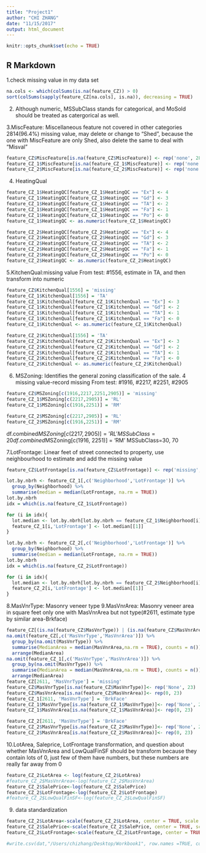 ```yaml
---
title: "Project1"
author: "CHI ZHANG"
date: "11/15/2017"
output: html_document
---
```


```r
knitr::opts_chunk$set(echo = TRUE)
```

## R Markdown

1.check missing value in my data set 
```r
na.cols <- which(colSums(is.na(feature_CZ)) > 0)
sort(colSums(sapply(feature_CZ[na.cols], is.na)), decreasing = TRUE)
```

2. Although numeric, MSSubClass stands for categorical, and MoSold should be treated as catergorical as well. 

3.MiscFeature: Miscellaneous feature not covered in other categories 
2814(96.4%) missing value, may delete or change to "Shed", because the one with MiscFeature are only Shed, also delete the same to deal with "Misval"

```r
feature_CZ$MiscFeature[is.na(feature_CZ$MiscFeature)] <- rep('none', 2814)
feature_CZ_1$MiscFeature[is.na(feature_CZ_1$MiscFeature)] <- rep('none', 2814)
feature_CZ_2$MiscFeature[is.na(feature_CZ_2$MiscFeature)] <- rep('none', 2814)
```

4. HeatingQual

```r
feature_CZ_1$HeatingQC[feature_CZ_1$HeatingQC == "Ex"] <- 4
feature_CZ_1$HeatingQC[feature_CZ_1$HeatingQC == "Gd"] <- 3
feature_CZ_1$HeatingQC[feature_CZ_1$HeatingQC == "TA"] <- 2
feature_CZ_1$HeatingQC[feature_CZ_1$HeatingQC == "Fa"] <- 1
feature_CZ_1$HeatingQC[feature_CZ_1$HeatingQC == "Po"] <- 0
feature_CZ_1$HeatingQC <- as.numeric(feature_CZ_1$HeatingQC)

feature_CZ_2$HeatingQC[feature_CZ_2$HeatingQC == "Ex"] <- 4
feature_CZ_2$HeatingQC[feature_CZ_2$HeatingQC == "Gd"] <- 3
feature_CZ_2$HeatingQC[feature_CZ_2$HeatingQC == "TA"] <- 2
feature_CZ_2$HeatingQC[feature_CZ_2$HeatingQC == "Fa"] <- 1
feature_CZ_2$HeatingQC[feature_CZ_2$HeatingQC == "Po"] <- 0
feature_CZ_2$HeatingQC <- as.numeric(feature_CZ_2$HeatingQC)
```

5.KitchenQual:missing value From test: #1556, estimate in TA, and then transform into numeric

```r
feature_CZ$KitchenQual[1556] = 'missing'
feature_CZ_1$KitchenQual[1556] = 'TA'
feature_CZ_1$KitchenQual[feature_CZ_1$KitchenQual == "Ex"] <- 3
feature_CZ_1$KitchenQual[feature_CZ_1$KitchenQual == "Gd"] <- 2
feature_CZ_1$KitchenQual[feature_CZ_1$KitchenQual == "TA"] <- 1
feature_CZ_1$KitchenQual[feature_CZ_1$KitchenQual == "Fa"] <- 0
feature_CZ_1$KitchenQual <- as.numeric(feature_CZ_1$KitchenQual)

feature_CZ_2$KitchenQual[1556] = 'TA'
feature_CZ_2$KitchenQual[feature_CZ_2$KitchenQual == "Ex"] <- 3
feature_CZ_2$KitchenQual[feature_CZ_2$KitchenQual == "Gd"] <- 2
feature_CZ_2$KitchenQual[feature_CZ_2$KitchenQual == "TA"] <- 1
feature_CZ_2$KitchenQual[feature_CZ_2$KitchenQual == "Fa"] <- 0
feature_CZ_2$KitchenQual <- as.numeric(feature_CZ_2$KitchenQual)
```

6. MSZoning: Identifies the general zoning classification of the sale.
4 missing value-record missing From test: #1916, #2217, #2251, #2905
```r
feature_CZ$MSZoning[c(1916,2217,2251,2905)] = 'missing'
feature_CZ_1$MSZoning[c(2217,2905)] = 'RL'
feature_CZ_1$MSZoning[c(1916,2251)] = 'RM'

feature_CZ_2$MSZoning[c(2217,2905)] = 'RL'
feature_CZ_2$MSZoning[c(1916,2251)] = 'RM'
```
df.combined$MSZoning[c(2217, 2905)] = 'RL' MSSubClass=20
df.combined$MSZoning[c(1916, 2251)] = 'RM' MSSubClass=30, 70

7.LotFrontage: Linear feet of street connected to property, use neighbourhood to estimate and add the missing value 
```r
feature_CZ$LotFrontage[is.na(feature_CZ$LotFrontage)] <- rep('missing', 486)

lot.by.nbrh <- feature_CZ_1[,c('Neighborhood','LotFrontage')] %>%
  group_by(Neighborhood) %>%
  summarise(median = median(LotFrontage, na.rm = TRUE))
lot.by.nbrh
idx = which(is.na(feature_CZ_1$LotFrontage))

for (i in idx){
  lot.median <- lot.by.nbrh[lot.by.nbrh == feature_CZ_1$Neighborhood[i],'median']
  feature_CZ_1[i,'LotFrontage'] <- lot.median[[1]]
}

lot.by.nbrh <- feature_CZ_2[,c('Neighborhood','LotFrontage')] %>%
  group_by(Neighborhood) %>%
  summarise(median = median(LotFrontage, na.rm = TRUE))
lot.by.nbrh
idx = which(is.na(feature_CZ_2$LotFrontage))

for (i in idx){
  lot.median <- lot.by.nbrh[lot.by.nbrh == feature_CZ_2$Neighborhood[i],'median']
  feature_CZ_2[i,'LotFrontage'] <- lot.median[[1]]
}
```

8.MasVnrType: Masonry veneer type
9.MasVnrArea: Masonry veneer area in square feet
only one with MasVnrArea but not type(#2611, estimate type by similar area-Brkface)

```r
feature_CZ[(is.na(feature_CZ$MasVnrType)) | (is.na(feature_CZ$MasVnrArea)), c('MasVnrType', 'MasVnrArea')]#only one with MasVnrArea but not type(#2611, estimate type by similar area-Brkface)
na.omit(feature_CZ[,c('MasVnrType','MasVnrArea')]) %>%
  group_by(na.omit(MasVnrType)) %>%
  summarise(MedianArea = median(MasVnrArea,na.rm = TRUE), counts = n()) %>%
  arrange(MedianArea)
na.omit(feature_CZ_1[,c('MasVnrType','MasVnrArea')]) %>%
  group_by(na.omit(MasVnrType)) %>%
  summarise(MedianArea = median(MasVnrArea,na.rm = TRUE), counts = n()) %>%
  arrange(MedianArea)
feature_CZ[2611, 'MasVnrType'] = 'missing'
feature_CZ$MasVnrType[is.na(feature_CZ$MasVnrType)]<- rep('None', 23)
feature_CZ$MasVnrArea[is.na(feature_CZ$MasVnrArea)]<- rep(0, 23)
feature_CZ_1[2611, 'MasVnrType'] = 'BrkFace'
feature_CZ_1$MasVnrType[is.na(feature_CZ_1$MasVnrType)]<- rep('None', 23)
feature_CZ_1$MasVnrArea[is.na(feature_CZ_1$MasVnrArea)]<- rep(0, 23)

feature_CZ_2[2611, 'MasVnrType'] = 'BrkFace'
feature_CZ_2$MasVnrType[is.na(feature_CZ_2$MasVnrType)]<- rep('None', 23)
feature_CZ_2$MasVnrArea[is.na(feature_CZ_2$MasVnrArea)]<- rep(0, 23)
```

10.LotArea, Saleprice, LotFrontage transformation, and question about whether MasVnrArea and LowQualFinSF should be transform because they contain lots of 0, just few of them have numbers, but these numbers are really far away from 0
```r
feature_CZ_2$LotArea <- log(feature_CZ_2$LotArea)
#feature_CZ_2$MasVnrArea<-log(feature_CZ_2$MasVnrArea)
feature_CZ_2$SalePrice<-log(feature_CZ_2$SalePrice)
feature_CZ_2$LotFrontage<-log(feature_CZ_2$LotFrontage)
#feature_CZ_2$LowQualFinSF<-log(feature_CZ_2$LowQualFinSF)
```
9. data standardization 
```r
feature_CZ_2$LotArea<-scale(feature_CZ_2$LotArea, center = TRUE, scale = TRUE)
feature_CZ_2$SalePrice<-scale(feature_CZ_2$SalePrice, center = TRUE, scale = TRUE)
feature_CZ_2$LotFrontage<-scale(feature_CZ_2$LotFrontage, center = TRUE, scale = TRUE)
```

```r
#write.csv(dat,"/Users/chizhang/Desktop/Workbook1", row.names =TRUE, col.names =TRUE, quote =FALSE)
```

